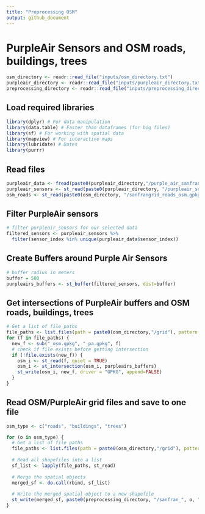 ```yaml
---
title: "Preprocessing OSM"
output: github_document
---
```


# PurpleAir Sensors and OSM roads, buildings, trees

```r
osm_directory <- readr::read_file("inputs/osm_directory.txt")
purpleair_directory <- readr::read_file("inputs/purpleair_directory.txt")
preprocessing_directory <- readr::read_file("inputs/preprocessing_directory.txt")
```

## Load required libraries
```r
library(dplyr) # For data manipulation
library(data.table) # Faster than dataframes (for big files)
library(sf) # For working with spatial data
library(mapview) # For interactive maps
library(lubridate) # Dates
library(purrr) 
```

## Read files
```r
purpleair_data <- fread(paste0(purpleair_directory,"/purple_air_sanfran_2018-2019.csv"))
purpleair_sensors <- st_read(paste0(purpleair_directory, "/purpleair_sensors.gpkg"), quiet = TRUE)
osm_roads <- st_read(paste0(osm_directory, "/sanfrangrid_roads_osm.gpkg"), quiet = TRUE)
```

## Filter PurpleAir sensors
```r
# filter purpleair_sensors for our selected data
filtered_sensors <- purpleair_sensors %>% 
  filter(sensor_index %in% unique(purpleair_data$sensor_index))
```

## Create Buffers around Purple Air Sensors
```r
# buffer radius in meters
buffer = 500
purpleairs_buffers <- st_buffer(filtered_sensors, dist=buffer)
```
  
## Get intersections of PurpleAir buffers and OSM roads, buildings, trees
```r
# Get a list of file paths
file_paths <- list.files(path = paste0(osm_directory,"/grid"), pattern = "^grid.*_osm\\.gpkg$", full.names = TRUE)
for (f in file_paths) {
  new_f <- sub("_osm.gpkg", "_pa.gpkg", f)
  # check if file exists before getting intersection
  if (!file.exists(new_f)) {
    osm_i <- st_read(f, quiet = TRUE)
    osm_i <- st_intersection(osm_i, purpleairs_buffers)
    st_write(osm_i, new_f, driver = "GPKG", append=FALSE)
  }
}
```

## Read OSM/PurpleAir grid files and save to one file
```r
osm_type <- c("roads", "buildings", "trees")

for (o in osm_type) {
  # Get a list of file paths
  file_paths <- list.files(path = paste0(osm_directory,"/grid"), pattern = paste0("^grid.*_", o, "_pa\\.gpkg$"), full.names = TRUE)
  
  # Read all shapefiles into a list
  sf_list <- lapply(file_paths, st_read)
  
  # Merge the spatial objects
  merged_sf <- do.call(rbind, sf_list)
  
  # Write the merged spatial object to a new shapefile
  st_write(merged_sf, paste0(preprocessing_directory, "/sanfran_", o, "_pa.gpkg"), driver = "GPKG", append=FALSE)
}
```